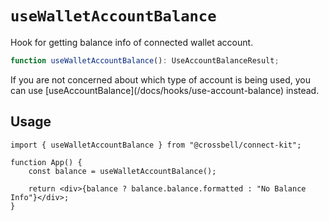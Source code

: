 # `useWalletAccountBalance`

Hook for getting balance info of connected wallet account.

```ts
function useWalletAccountBalance(): UseAccountBalanceResult;
```


<Callout>
	If you are not concerned about which type of account is being used, you can
	use [useAccountBalance](/docs/hooks/use-account-balance) instead.
</Callout>

## Usage

```tsx
import { useWalletAccountBalance } from "@crossbell/connect-kit";

function App() {
	const balance = useWalletAccountBalance();

	return <div>{balance ? balance.balance.formatted : "No Balance Info"}</div>;
}
```
